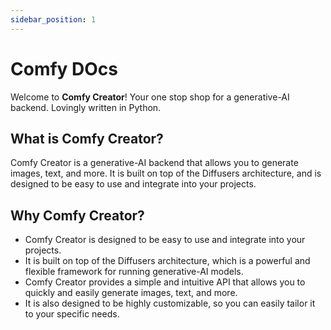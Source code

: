 ```yaml
---
sidebar_position: 1
---
```


# Comfy DOcs

Welcome to **Comfy Creator**! Your one stop shop for a generative-AI backend. Lovingly written in Python.

## What is Comfy Creator?

Comfy Creator is a generative-AI backend that allows you to generate images, text, and more. It is built on top of the
Diffusers architecture, and is designed to be easy to use and integrate into your projects.

## Why Comfy Creator?

- Comfy Creator is designed to be easy to use and integrate into your projects.
- It is built on top of the Diffusers architecture, which is a powerful and flexible framework for running generative-AI
  models.
- Comfy Creator provides a simple and intuitive API that allows you to quickly and easily generate images, text, and
  more.
- It is also designed to be highly customizable, so you can easily tailor it to your specific needs.
